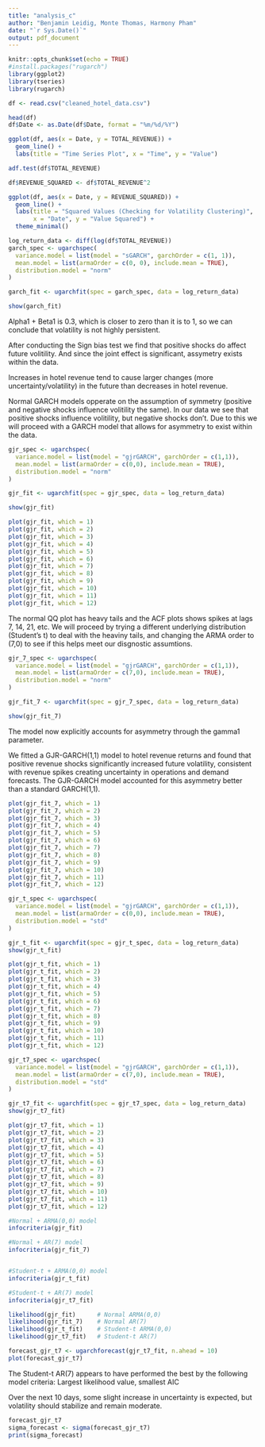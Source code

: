 ```yaml
---
title: "analysis_c"
author: "Benjamin Leidig, Monte Thomas, Harmony Pham"
date: "`r Sys.Date()`"
output: pdf_document
---
```


```r
knitr::opts_chunk$set(echo = TRUE)
#install.packages("rugarch")
library(ggplot2)
library(tseries)
library(rugarch)
```


```r
df <- read.csv("cleaned_hotel_data.csv")
```


```r
head(df)
df$Date <- as.Date(df$Date, format = "%m/%d/%Y")

ggplot(df, aes(x = Date, y = TOTAL_REVENUE)) +
  geom_line() +
  labs(title = "Time Series Plot", x = "Time", y = "Value")
```

```r
adf.test(df$TOTAL_REVENUE)
```

```r
df$REVENUE_SQUARED <- df$TOTAL_REVENUE^2

ggplot(df, aes(x = Date, y = REVENUE_SQUARED)) +
  geom_line() +
  labs(title = "Squared Values (Checking for Volatility Clustering)",
       x = "Date", y = "Value Squared") +
  theme_minimal()
```

```r
log_return_data <- diff(log(df$TOTAL_REVENUE))
garch_spec <- ugarchspec(
  variance.model = list(model = "sGARCH", garchOrder = c(1, 1)),
  mean.model = list(armaOrder = c(0, 0), include.mean = TRUE),
  distribution.model = "norm" 
)

garch_fit <- ugarchfit(spec = garch_spec, data = log_return_data)

show(garch_fit)
```
Alpha1 + Beta1 is 0.3, which is closer to zero than it is to 1, so we can conclude that volatility is not highly persistent.

After conducting the Sign bias test we find that positive shocks do affect future volitility. And since the joint effect is significant, assymetry exists within the data.

Increases in hotel revenue tend to cause larger changes (more uncertainty/volatility) in the future than decreases in hotel revenue.

Normal GARCH models opperate on the assumption of symmetry (positive and negative shocks influence volitility the same). In our data we see that positive shocks influence volitility, but negative shocks don't. Due to this we will proceed with a GARCH model that allows for asymmetry to exist within the data.

```r
gjr_spec <- ugarchspec(
  variance.model = list(model = "gjrGARCH", garchOrder = c(1,1)),
  mean.model = list(armaOrder = c(0,0), include.mean = TRUE),
  distribution.model = "norm"
)

gjr_fit <- ugarchfit(spec = gjr_spec, data = log_return_data)

show(gjr_fit)

```
```r
plot(gjr_fit, which = 1)
plot(gjr_fit, which = 2)
plot(gjr_fit, which = 3)
plot(gjr_fit, which = 4)
plot(gjr_fit, which = 5)
plot(gjr_fit, which = 6)
plot(gjr_fit, which = 7)
plot(gjr_fit, which = 8)
plot(gjr_fit, which = 9)
plot(gjr_fit, which = 10)
plot(gjr_fit, which = 11)
plot(gjr_fit, which = 12)
```

The normal QQ plot has heavy tails and the ACF plots shows spikes at lags 7, 14, 21, etc.
We will proceed by trying a different underlying distribution (Student's t) to deal with the heaviny tails, and changing the ARMA order to (7,0) to see if this helps meet our disgnostic assumtions.

```r
gjr_7_spec <- ugarchspec(
  variance.model = list(model = "gjrGARCH", garchOrder = c(1,1)),
  mean.model = list(armaOrder = c(7,0), include.mean = TRUE),
  distribution.model = "norm"
)

gjr_fit_7 <- ugarchfit(spec = gjr_7_spec, data = log_return_data)

show(gjr_fit_7)
```

The model now explicitly accounts for asymmetry through the gamma1 parameter.

We fitted a GJR-GARCH(1,1) model to hotel revenue returns and found that positive revenue shocks significantly increased future volatility, consistent with revenue spikes creating uncertainty in operations and demand forecasts. The GJR-GARCH model accounted for this asymmetry better than a standard GARCH(1,1).

```r
plot(gjr_fit_7, which = 1)
plot(gjr_fit_7, which = 2)
plot(gjr_fit_7, which = 3)
plot(gjr_fit_7, which = 4)
plot(gjr_fit_7, which = 5)
plot(gjr_fit_7, which = 6)
plot(gjr_fit_7, which = 7)
plot(gjr_fit_7, which = 8)
plot(gjr_fit_7, which = 9)
plot(gjr_fit_7, which = 10)
plot(gjr_fit_7, which = 11)
plot(gjr_fit_7, which = 12)
```



```r
gjr_t_spec <- ugarchspec(
  variance.model = list(model = "gjrGARCH", garchOrder = c(1,1)),
  mean.model = list(armaOrder = c(0,0), include.mean = TRUE),
  distribution.model = "std"  
)

gjr_t_fit <- ugarchfit(spec = gjr_t_spec, data = log_return_data)
show(gjr_t_fit)

```
```r
plot(gjr_t_fit, which = 1)
plot(gjr_t_fit, which = 2)
plot(gjr_t_fit, which = 3)
plot(gjr_t_fit, which = 4)
plot(gjr_t_fit, which = 5)
plot(gjr_t_fit, which = 6)
plot(gjr_t_fit, which = 7)
plot(gjr_t_fit, which = 8)
plot(gjr_t_fit, which = 9)
plot(gjr_t_fit, which = 10)
plot(gjr_t_fit, which = 11)
plot(gjr_t_fit, which = 12)

```

```r
gjr_t7_spec <- ugarchspec(
  variance.model = list(model = "gjrGARCH", garchOrder = c(1,1)),
  mean.model = list(armaOrder = c(7,0), include.mean = TRUE),
  distribution.model = "std"  
)

gjr_t7_fit <- ugarchfit(spec = gjr_t7_spec, data = log_return_data)
show(gjr_t7_fit)

```


```r
plot(gjr_t7_fit, which = 1)
plot(gjr_t7_fit, which = 2)
plot(gjr_t7_fit, which = 3)
plot(gjr_t7_fit, which = 4)
plot(gjr_t7_fit, which = 5)
plot(gjr_t7_fit, which = 6)
plot(gjr_t7_fit, which = 7)
plot(gjr_t7_fit, which = 8)
plot(gjr_t7_fit, which = 9)
plot(gjr_t7_fit, which = 10)
plot(gjr_t7_fit, which = 11)
plot(gjr_t7_fit, which = 12)
```

```r
#Normal + ARMA(0,0) model
infocriteria(gjr_fit)

#Normal + AR(7) model
infocriteria(gjr_fit_7)


#Student-t + ARMA(0,0) model
infocriteria(gjr_t_fit)

#Student-t + AR(7) model
infocriteria(gjr_t7_fit)

```
```r
likelihood(gjr_fit)      # Normal ARMA(0,0)
likelihood(gjr_fit_7)    # Normal AR(7)
likelihood(gjr_t_fit)    # Student-t ARMA(0,0)
likelihood(gjr_t7_fit)   # Student-t AR(7)

```

```r
forecast_gjr_t7 <- ugarchforecast(gjr_t7_fit, n.ahead = 10)
plot(forecast_gjr_t7)

```
The Student-t AR(7) appears to have performed the best by the following model criteria:
Largest likelihood value, smallest AIC

Over the next 10 days, some slight increase in uncertainty is expected,
but volatility should stabilize and remain moderate.

```r
forecast_gjr_t7
sigma_forecast <- sigma(forecast_gjr_t7)
print(sigma_forecast)

```

